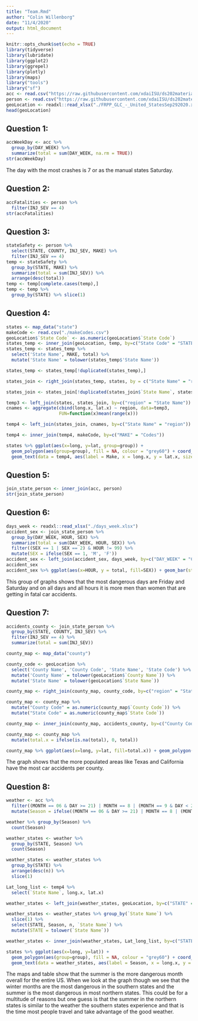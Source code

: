 ```yaml
---
title: "Team.Rmd"
author: "Colin Willenborg"
date: "11/4/2020"
output: html_document
---
```


```r
knitr::opts_chunk$set(echo = TRUE)
library(tidyverse)
library(lubridate)
library(ggplot2)
library(ggrepel)
library(plotly)
library(maps)
library("tools")
library("sf")
acc <- read.csv("https://raw.githubusercontent.com/xdaiISU/ds202materials/master/hwlabs/fars2017/accident.csv", stringsAsFactors = FALSE)
person <- read.csv("https://raw.githubusercontent.com/xdaiISU/ds202materials/master/hwlabs/fars2017/person.csv", stringsAsFactors = FALSE)
geoLocation <- readxl::read_xlsx("./FRPP_GLC_-_United_StatesSep292020.xlsx")
head(geoLocation)
```

## Question 1:

```r
accWeekDay <- acc %>% 
  group_by(DAY_WEEK) %>% 
  summarize(total = sum(DAY_WEEK, na.rm = TRUE))
str(accWeekDay)
```

The day with the most crashes is 7 or as the manual states Saturday.

## Question 2:

```r
accFatalities <- person %>% 
  filter(INJ_SEV == 4) 
str(accFatalities)
```

## Question 3:

```r
stateSafety <- person %>% 
  select(STATE, COUNTY, INJ_SEV, MAKE) %>% 
  filter(INJ_SEV == 4)
temp <- stateSafety %>% 
  group_by(STATE, MAKE) %>% 
  summarize(total = sum(INJ_SEV)) %>% 
  arrange(desc(total)) 
temp <- temp[complete.cases(temp),]
temp <- temp %>% 
  group_by(STATE) %>% slice(1)
```

## Question 4:

```r
states <- map_data("state")
makeCode <- read.csv("./makeCodes.csv")
geoLocation$`State Code` <- as.numeric(geoLocation$`State Code`)
states_temp <- inner_join(geoLocation, temp, by=c("State Code" = "STATE"))
states_temp <- states_temp %>% 
  select('State Name', MAKE, total) %>% 
  mutate('State Name' = tolower(states_temp$'State Name'))

states_temp <- states_temp[!duplicated(states_temp),]

states_join <- right_join(states_temp, states, by = c("State Name" = "region"))

states_join <- states_join[!duplicated(states_join$`State Name`, states_join$MAKE, states_join$total),]

temp3 <- left_join(states, states_join, by=c("region" = "State Name"))
cnames <- aggregate(cbind(long.x, lat.x) ~ region, data=temp3, 
                    FUN=function(x)mean(range(x)))

temp4 <- left_join(states_join, cnames, by=c("State Name" = "region"))

temp4 <- inner_join(temp4, makeCode, by=c("MAKE" = "Codes"))

states %>% ggplot(aes(x=long, y=lat, group=group)) +
  geom_polygon(aes(group=group), fill = NA, colour = "grey60") + coord_map() + 
  geom_text(data = temp4, aes(label = Make, x = long.x, y = lat.x, size=1))+ ylab("Lat") + xlab("Long") + ggtitle("Most Dangerous Make per State")
```

## Question 5: 

```r
join_state_person <- inner_join(acc, person)
str(join_state_person)
```

## Question 6:

```r
days_week <- readxl::read_xlsx("./days_week.xlsx")
accident_sex <- join_state_person %>% 
  group_by(DAY_WEEK, HOUR, SEX) %>% 
  summarize(total = sum(DAY_WEEK, HOUR, SEX)) %>% 
  filter((SEX == 1 | SEX == 2) & HOUR != 99) %>% 
  mutate(SEX = ifelse(SEX == 1, 'M', 'F'))
accident_sex <- left_join(accident_sex, days_week, by=c("DAY_WEEK" = "Code"))
accident_sex
accident_sex %>% ggplot(aes(x=HOUR, y = total, fill=SEX)) + geom_bar(stat="identity") + facet_wrap(~Day_Week) + ylab("Total") + xlab("Hour") + ggtitle("People in Accidents by Day and Gender")
```
This group of graphs shows that the most dangerous days are Friday and Saturday and on all days and all hours it is more men than women that are getting in fatal car accidents. 

## Question 7: 

```r
accidents_county <- join_state_person %>% 
  group_by(STATE, COUNTY, INJ_SEV) %>% 
  filter(INJ_SEV == 4) %>% 
  summarize(total = sum(INJ_SEV))

county_map <- map_data("county")

county_code <- geoLocation %>% 
  select('County Name', 'County Code', 'State Name', 'State Code') %>% 
  mutate('County Name' = tolower(geoLocation$`County Name`)) %>% 
  mutate('State Name' = tolower(geoLocation$`State Name`))

county_map <- right_join(county_map, county_code, by=c("region" = "State Name", "subregion" = "County Name"))

county_map <- county_map %>% 
  mutate("County Code" = as.numeric(county_map$`County Code`)) %>% 
  mutate("State Code" = as.numeric(county_map$`State Code`))

county_map <- inner_join(county_map, accidents_county, by=c("County Code" = "COUNTY", "State Code" = "STATE"))

county_map <- county_map %>% 
  mutate(total.x = ifelse(is.na(total), 0, total))

county_map %>% ggplot(aes(x=long, y=lat, fill=total.x)) + geom_polygon(aes(group = group, fill=total.x)) + coord_map()
```

The graph shows that the more populated areas like Texas and California have the most car accidents per county.


## Question 8: 

```r
weather <- acc %>% 
  filter((MONTH == 06 & DAY >= 21) | MONTH == 8 | (MONTH == 9 & DAY < 23) | (MONTH == 12 & DAY > 20) | MONTH == 1 | MONTH == 2 | (MONTH == 3 & DAY == 7)) %>% 
  mutate(Season = ifelse((MONTH == 06 & DAY >= 21) | MONTH == 8 | (MONTH == 9 & DAY < 23), 'Summer', 'Winter'))

weather %>% group_by(Season) %>% 
  count(Season)

weather_states <- weather %>% 
  group_by(STATE, Season) %>%
  count(Season)

weather_states <- weather_states %>% 
  group_by(STATE) %>% 
  arrange(desc(n)) %>% 
  slice(1)

Lat_long_list <- temp4 %>% 
  select(`State Name`, long.x, lat.x)

weather_states <- left_join(weather_states, geoLocation, by=c("STATE" = "State Code"))

weather_states <- weather_states %>% group_by(`State Name`) %>% 
  slice(1) %>% 
  select(STATE, Season, n, `State Name`) %>% 
  mutate(STATE = tolower(`State Name`))

weather_states <- inner_join(weather_states, Lat_long_list, by=c("STATE" = "State Name"))

states %>% ggplot(aes(x=long, y=lat)) +
  geom_polygon(aes(group=group), fill = NA, colour = "grey60") + coord_map() + 
  geom_text(data = weather_states, aes(label = Season, x = long.x, y = lat.x, size=1)) + ylab("Lat") + xlab("Long") + ggtitle("Accidents by Season and State") 
```
The maps and table show that the summer is the more dangerous month overall for the entire US. When we look at the graph though we see that the winter months are the most dangerous in the southern states and the summer is the most dangerous in most northern states. This could be for a multitude of reasons but one guess is that the summer in the northern states is similar to the weather the southern states experience and that is the time most people travel and take advantage of the good weather.

